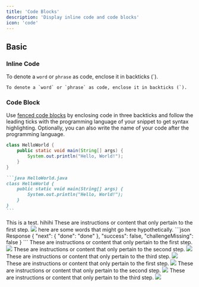 ```yaml
---
title: 'Code Blocks'
description: 'Display inline code and code blocks'
icon: 'code'
---
```


## Basic

### Inline Code

To denote a `word` or `phrase` as code, enclose it in backticks (`).

```
To denote a `word` or `phrase` as code, enclose it in backticks (`).
```

### Code Block

Use [fenced code blocks](https://www.markdownguide.org/extended-syntax/#fenced-code-blocks) by enclosing code in three backticks and follow the leading ticks with the programming language of your snippet to get syntax highlighting. Optionally, you can also write the name of your code after the programming language.

```java HelloWorld.java
class HelloWorld {
    public static void main(String[] args) {
        System.out.println("Hello, World!");
    }
}
```

````md
```java HelloWorld.java
class HelloWorld {
    public static void main(String[] args) {
        System.out.println("Hello, World!");
    }
}
```
````
<Tabs>
<Tab title = "Hey there">
This is a test.
</Tab>
<Tab title = "Hi">
hihihi
<Tabs>
  <Tab title="First Tab!">
    <Steps>
  <Step title="First Step">
    These are instructions or content that only pertain to the first step.
    <Frame>
      <img src="https://mintlify-assets.b-cdn.net/bigbend.jpg" />
    </Frame>
here are some words that might go here hypothetically.
```json Response
        {
          "next": {
            "done": "done"
          },
          "success": false,
          "challengeMissing": false
        }
        ```
  </Step>
</Steps>
  </Tab>
  <Tab title="Second Tab">
<Steps>
  <Step title="First Step">
    These are instructions or content that only pertain to the first step.
<Frame>
      <img src="https://mintlify-assets.b-cdn.net/bigbend.jpg" />
    </Frame>
  </Step>
  <Step title="Second Step">
    These are instructions or content that only pertain to the second step.
<Frame>
      <img src="https://mintlify-assets.b-cdn.net/bigbend.jpg" />
    </Frame>
  </Step>
  <Step title="Third Step">
    These are instructions or content that only pertain to the third step.
<Frame>
      <img src="https://mintlify-assets.b-cdn.net/bigbend.jpg" />
    </Frame>
  </Step>
</Steps>
  </Tab>
  <Tab title="Third Tab">
<Steps>
  <Step title="First Step">
    These are instructions or content that only pertain to the first step.
<Frame>
      <img src="https://mintlify-assets.b-cdn.net/bigbend.jpg" />
    </Frame>
  </Step>
  <Step title="Second Step">
    These are instructions or content that only pertain to the second step.
<Frame>
      <img src="https://mintlify-assets.b-cdn.net/bigbend.jpg" />
    </Frame>
  </Step>
  <Step title="Third Step">
    These are instructions or content that only pertain to the third step.
<Frame>
      <img src="https://mintlify-assets.b-cdn.net/bigbend.jpg" />
    </Frame>
  </Step>
</Steps>
  </Tab>
</Tabs>
</Tab>
</Tabs>
